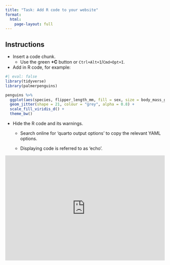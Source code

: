 ```yaml
---
title: "Task: Add R code to your website"
format: 
  html:
    page-layout: full
---
```


## Instructions

-   Insert a code chunk.
    -   Use the green **+C** button or `Ctrl+Alt+I`/`Cmd+Opt+I`.
-   Add in R code, for example:

```r
#| eval: false
library(tidyverse)
library(palmerpenguins)

penguins %>% 
  ggplot(aes(species, flipper_length_mm, fill = sex, size = body_mass_g)) +
  geom_jitter(shape = 21, colour = "grey", alpha = 0.8) +
  scale_fill_viridis_d() +
  theme_bw()
```

-   Hide the R code and its warnings.
    -   Search online for 'quarto output options' to copy the relevant YAML options.

    -   Displaying code is referred to as 'echo'.

::: {style="max-width:608px"}
::: {style="position:relative;padding-bottom:66.118421052632%"}
<iframe id="kaltura_player" src="https://cdnapisec.kaltura.com/p/2010292/sp/201029200/embedIframeJs/uiconf_id/32599141/partner_id/2010292?iframeembed=true&amp;playerId=kaltura_player&amp;entry_id=1_agn58jyw&amp;flashvars[streamerType]=auto&amp;flashvars[localizationCode]=en&amp;flashvars[leadWithHTML5]=true&amp;flashvars[sideBarContainer.plugin]=true&amp;flashvars[sideBarContainer.position]=left&amp;flashvars[sideBarContainer.clickToClose]=true&amp;flashvars[chapters.plugin]=true&amp;flashvars[chapters.layout]=vertical&amp;flashvars[chapters.thumbnailRotator]=false&amp;flashvars[streamSelector.plugin]=true&amp;flashvars[EmbedPlayer.SpinnerTarget]=videoHolder&amp;flashvars[dualScreen.plugin]=true&amp;flashvars[Kaltura.addCrossoriginToIframe]=true&amp;&amp;wid=1_wl3zmwum" width="608" height="402" allowfullscreen webkitallowfullscreen mozAllowFullScreen allow="autoplay *; fullscreen *; encrypted-media *" sandbox="allow-downloads allow-forms allow-same-origin allow-scripts allow-top-navigation allow-pointer-lock allow-popups allow-modals allow-orientation-lock allow-popups-to-escape-sandbox allow-presentation allow-top-navigation-by-user-activation" frameborder="0" title="R code and chunk options in Quarto" style="position:absolute;top:0;left:0;width:100%;height:100%">

</iframe>
:::
:::
